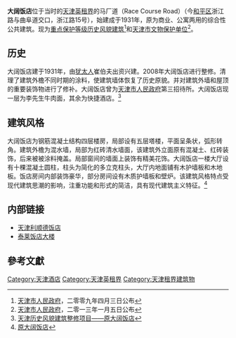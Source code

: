{{文物保护单位
| 级别 = 省级
| 省区市 = 天津市
| 名称 = 大阔饭店旧址
| 图片 = [[File:原大阔饭店.JPG|200px]] |
| 编号 = 4-34
| 分类 = 近现代重要史迹及代表性建筑
| 时代 = 1931年
| 所在 = [[天津市|天津市]][[和平区_(天津市)|和平区]]
| 登录 = 2013年1月5日
}}
'''大阔饭店'''位于当时的[[天津英租界|天津英租界]]的马厂道（Race Course Road）（今[[和平区_(天津市)|和平区]]浙江路与曲阜道交口，浙江路15号），始建成于1931年，原为商业、公寓两用的综合性公共建筑。现为[[天津历史风貌建筑|重点保护等级历史风貌建筑]]<ref>[[天津市人民政府|天津市人民政府]]，二零零九年四月三日公布</ref>和[[天津市文物保护单位|天津市文物保护单位]]<ref>[[天津市人民政府|天津市人民政府]]，二零一三年一月五日公布</ref>。

== 历史 ==
大阔饭店建于1931年，由[[犹太人|犹太人]]崔伯夫出资兴建。2008年大阔饭店进行整修。清理了建筑外檐不同时期的涂料，使建筑墙体恢复了历史原貌。并对建筑外墙和屋顶的重要装饰物进行了修补。大阔饭店曾为[[天津市人民政府|天津市人民政府]]第三招待所。大阔饭店现一层为李先生牛肉面，其余为快捷酒店。<ref>[http://www.022net.com/2008/9-4/497247143015204.html 天津历史风貌建筑整修项目——原大阔饭店]{{dead link|date=2017年12月 |bot=InternetArchiveBot |fix-attempted=yes }}</ref>

== 建筑风格 ==
{{天津历史风貌建筑 |
省区市 = 天津市 |
名称 = 原大阔饭店 |
图片 = [[File:大阔饭店.jpg|200px]]|
编号 = 0120119 |
等级 = 重点保护|
时代 = 1931年 |
所在 = [[天津市|天津市]][[和平区_(天津市)|和平区]] |
公布 = 2009年4月3日 |
}}

大阔饭店为钢筋混凝土结构四层楼房，局部设有五层塔楼，平面呈条状，弧形转角。建筑外檐为混水墙，局部为红砖清水墙面，该建筑外立面原有混凝土、红砖装饰，后来被被涂料掩盖。局部窗间的墙面上装饰有精美花饰。大阔饭店一楼大厅设有十棵混凝土圆柱，柱头为简化的多立克柱头，大厅内地面铺有木护墙板和木地板。饭店房间内部装饰豪华，部分房间设有木质护墙板和壁炉。该建筑风格特点受现代建筑思潮的影响，注重功能和形式的简洁，具有现代建筑主义特征。<ref>[http://www.jwb.com.cn/jwb/html/2009-11/27/content_413068.htm 原大阔饭店]{{dead link|date=2017年12月 |bot=InternetArchiveBot |fix-attempted=yes }}</ref>

== 内部链接 ==
*[[天津利顺德饭店|天津利顺德饭店]]
*[[泰莱饭店大楼|泰莱饭店大楼]]

==參考文獻==
<div class="references-small">
<references />
</div>

{{天津市文物保护单位}}

[[Category:天津酒店|Category:天津酒店]]
[[Category:天津英租界|Category:天津英租界]]
[[Category:天津租界建筑物|Category:天津租界建筑物]]